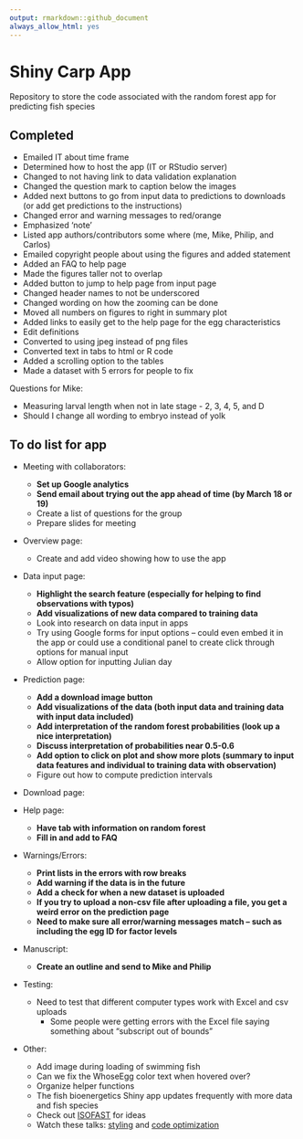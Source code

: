 ```yaml
---
output: rmarkdown::github_document
always_allow_html: yes
---
```


# Shiny Carp App

Repository to store the code associated with the random forest app for predicting fish species

## Completed

- Emailed IT about time frame
- Determined how to host the app (IT or RStudio server)
- Changed to not having link to data validation explanation
- Changed the question mark to caption below the images
- Added next buttons to go from input data to predictions to downloads (or add get predictions to the instructions)
-	Changed error and warning messages to red/orange
-	Emphasized 'note'
- Listed app authors/contributors some where (me, Mike, Philip, and Carlos)
- Emailed copyright people about using the figures and added statement
- Added an FAQ to help page
-	Made the figures taller not to overlap
- Added button to jump to help page from input page
- Changed header names to not be underscored
- Changed wording on how the zooming can be done
- Moved all numbers on figures to right in summary plot
-	Added links to easily get to the help page for the egg characteristics
- Edit definitions
- Converted to using jpeg instead of png files
- Converted text in tabs to html or R code
-	Added a scrolling option to the tables
- Made a dataset with 5 errors for people to fix

Questions for Mike: 

- Measuring larval length when not in late stage - 2, 3, 4, 5, and D
- Should I change all wording to embryo instead of yolk

## To do list for app

- Meeting with collaborators: 
  - **Set up Google analytics**
  - **Send email about trying out the app ahead of time (by March 18 or 19)**
  - Create a list of questions for the group
  - Prepare slides for meeting
  
- Overview page:
  - Create and add video showing how to use the app

- Data input page:
  - **Highlight the search feature (especially for helping to find observations with typos)**
  - **Add visualizations of new data compared to training data**
  - Look into research on data input in apps
  - Try using Google forms for input options – could even embed it in the app or could use a conditional panel to create click through options for manual input
  - Allow option for inputting Julian day

- Prediction page:
  -	**Add a download image button**
  - **Add visualizations of the data (both input data and training data with input data included)**
  -	**Add interpretation of the random forest probabilities (look up a nice interpretation)**
  - **Discuss interpretation of probabilities near 0.5-0.6**
  -	**Add option to click on plot and show more plots (summary to input data features and individual to training data with observation)**
  - Figure out how to compute prediction intervals

- Download page:

- Help page:
  - **Have tab with information on random forest**
  - **Fill in and add to FAQ**

- Warnings/Errors:
  - **Print lists in the errors with row breaks**
  -	**Add warning if the data is in the future**
  -	**Add a check for when a new dataset is uploaded**
  -	**If you try to upload a non-csv file after uploading a file, you get a weird error on the prediction page**
  -	**Need to make sure all error/warning messages match – such as including the egg ID for factor levels**

- Manuscript:
  - **Create an outline and send to Mike and Philip**
  
- Testing:
  -	Need to test that different computer types work with Excel and csv uploads
    - Some people were getting errors with the Excel file saying something about “subscript out of bounds”

- Other:
  - Add image during loading of swimming fish
  -	Can we fix the WhoseEgg color text when hovered over?
  - Organize helper functions
  -	The fish bioenergetics Shiny app updates frequently with more data and fish species
  - Check out [ISOFAST](https://analytics.iasoybeans.com/cool-apps/ISOFAST/) for ideas
  - Watch these talks: [styling](https://rstudio.com/resources/rstudioconf-2020/styling-shiny-apps-with-sass-and-bootstrap-4/) and [code optimization](https://rstudio.com/resources/webinars/scaling-shiny-apps-with-asynchronous-programming/)